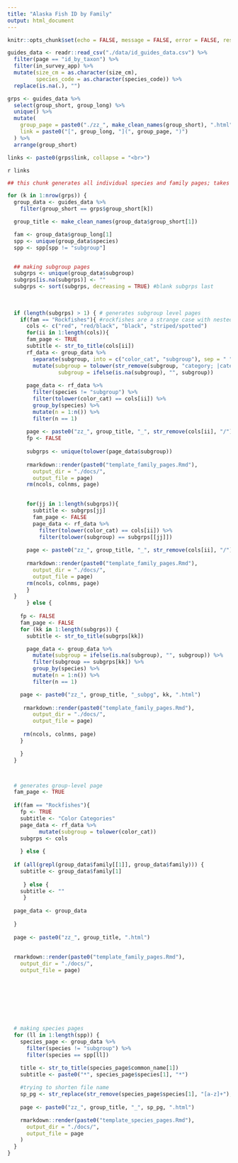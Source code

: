 ```yaml
---
title: "Alaska Fish ID by Family"
output: html_document
---
```


```r
knitr::opts_chunk$set(echo = FALSE, message = FALSE, error = FALSE, results = "asis")
```

```r
guides_data <- readr::read_csv("./data/id_guides_data.csv") %>%
  filter(page == "id_by_taxon") %>%
  filter(in_survey_app) %>%
  mutate(size_cm = as.character(size_cm),
         species_code = as.character(species_code)) %>%
  replace(is.na(.), "")

grps <- guides_data %>%
  select(group_short, group_long) %>%
  unique() %>%
  mutate(
    group_page = paste0("./zz_", make_clean_names(group_short), ".html"),
    link = paste0("[", group_long, "](", group_page, ")")
  ) %>%
  arrange(group_short)

links <- paste0(grps$link, collapse = "<br>")

```

`r links`


```r
## this chunk generates all individual species and family pages; takes a long time to run

for (k in 1:nrow(grps)) {
  group_data <- guides_data %>%
    filter(group_short == grps$group_short[k])

  group_title <- make_clean_names(group_data$group_short[1])

  fam <- group_data$group_long[1]
  spp <- unique(group_data$species)
  spp <- spp[spp != "subgroup"]


  ## making subgroup pages
  subgrps <- unique(group_data$subgroup)
  subgrps[is.na(subgrps)] <- ""
  subgrps <- sort(subgrps, decreasing = TRUE) #blank subgrps last
  
  
  
  if (length(subgrps) > 1) { # generates subgroup level pages
    if(fam == "Rockfishes"){ #rockfishes are a strange case with nested subgroups
      cols <- c("red", "red/black", "black", "striped/spotted")
      for(ii in 1:length(cols)){
      fam_page <- TRUE
      subtitle <- str_to_title(cols[ii])
      rf_data <- group_data %>%
        separate(subgroup, into = c("color_cat", "subgroup"), sep = " ", extra = "merge") %>%
        mutate(subgroup = tolower(str_remove(subgroup, "category; |category")),
                subgroup = ifelse(is.na(subgroup), "", subgroup)) 
      
      page_data <- rf_data %>%
        filter(species != "subgroup") %>%
        filter(tolower(color_cat) == cols[ii]) %>%
        group_by(species) %>%
        mutate(n = 1:n()) %>%
        filter(n == 1)
      
      page <- paste0("zz_", group_title, "_", str_remove(cols[ii], "/"), ".html")
      fp <- FALSE
     
      subgrps <- unique(tolower(page_data$subgroup))
      
      rmarkdown::render(paste0("template_family_pages.Rmd"),
        output_dir = "./docs/",
        output_file = page)
      rm(ncols, colnms, page)
      

      for(jj in 1:length(subgrps)){
        subtitle <- subgrps[jj]
        fam_page <- FALSE
        page_data <- rf_data %>%
          filter(tolower(color_cat) == cols[ii]) %>%
          filter(tolower(subgroup) == subgrps[[jj]])
          
      page <- paste0("zz_", group_title, "_", str_remove(cols[ii], "/"), "_subpg_", jj, ".html")
      
      rmarkdown::render(paste0("template_family_pages.Rmd"),
        output_dir = "./docs/",
        output_file = page)
      rm(ncols, colnms, page)
      }
  } 
      } else {
    
    fp <- FALSE
    fam_page <- FALSE
    for (kk in 1:length(subgrps)) {
      subtitle <- str_to_title(subgrps[kk])

      page_data <- group_data %>%
        mutate(subgroup = ifelse(is.na(subgroup), "", subgroup)) %>%
        filter(subgroup == subgrps[kk]) %>%
        group_by(species) %>%
        mutate(n = 1:n()) %>%
        filter(n == 1)

    page <- paste0("zz_", group_title, "_subpg", kk, ".html")
      
     rmarkdown::render(paste0("template_family_pages.Rmd"),
        output_dir = "./docs/",
        output_file = page)
    
     rm(ncols, colnms, page)
    }

    }
  }



  # generates group-level page
  fam_page <- TRUE
  
  if(fam == "Rockfishes"){
    fp <- TRUE
    subtitle <- "Color Categories"
    page_data <- rf_data %>%
          mutate(subgroup = tolower(color_cat))
    subgrps <- cols
    
    } else {
    
  if (all(grepl(group_data$family[[1]], group_data$family))) {
    subtitle <- group_data$family[1]
 
     } else {
    subtitle <- ""
     }
    
  page_data <- group_data
  
  }
  
  page <- paste0("zz_", group_title, ".html")
  
  
  rmarkdown::render(paste0("template_family_pages.Rmd"),
    output_dir = "./docs/",
    output_file = page)


  
  
  
  
  

  # making species pages
  for (ll in 1:length(spp)) {
    species_page <- group_data %>%
      filter(species != "subgroup") %>%
      filter(species == spp[ll])

    title <- str_to_title(species_page$common_name[1])
    subtitle <- paste0("*", species_page$species[1], "*")
    
    #trying to shorten file name
    sp_pg <- str_replace(str_remove(species_page$species[1], "[a-z]+"), "\\s", "")
    
    page <- paste0("zz_", group_title, "_", sp_pg, ".html")

    rmarkdown::render(paste0("template_species_pages.Rmd"),
      output_dir = "./docs/",
      output_file = page
    )
  }
}
```
